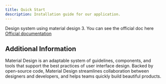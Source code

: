 ```yaml
---
title: Quick Start
description: Installation guide for our application.
---
```


Design system using material design 3. You can see the official doc here
<a href="https://m3.material.io/" target="_blank">Official documentation</a>

## Additional Information

Material Design is an adaptable system of guidelines, components, and tools that support the best practices of user interface design. Backed by open-source code, Material Design streamlines collaboration between designers and developers, and helps teams quickly build beautiful products.
